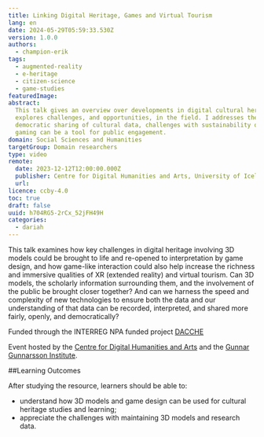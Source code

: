```yaml
---
title: Linking Digital Heritage, Games and Virtual Tourism
lang: en
date: 2024-05-29T05:59:33.530Z
version: 1.0.0
authors:
  - champion-erik
tags:
  - augmented-reality
  - e-heritage
  - citizen-science
  - game-studies
featuredImage:
abstract:
  This talk gives an overview over developments in digital cultural heritage in recent decades and
  explores challenges, and opportunities, in the field. I addresses the importance of open, fair and
  democratic sharing of cultural data, challenges with sustainability of digital projects and how
  gaming can be a tool for public engagement.
domain: Social Sciences and Humanities
targetGroup: Domain researchers
type: video
remote:
  date: 2023-12-12T12:00:00.000Z
  publisher: Centre for Digital Humanities and Arts, University of Iceland
  url: 
licence: ccby-4.0
toc: true
draft: false
uuid: h704RG5-2rCx_52jFH49H
categories:
  - dariah
---
```


This talk examines how key challenges in digital heritage involving 3D models could be brought to
life and re-opened to interpretation by game design, and how game-like interaction could also help
increase the richness and immersive qualities of XR (extended reality) and virtual tourism. Can 3D
models, the scholarly information surrounding them, and the involvement of the public be brought
closer together? And can we harness the speed and complexity of new technologies to ensure both the
data and our understanding of that data can be recorded, interpreted, and shared more fairly,
openly, and democratically?

Funded through the INTERREG NPA funded project [DACCHE](https://linktr.ee/dacche_interreg)

Event hosted by the [Centre for Digital Humanities and Arts](https://www.mshl.is) and the
[Gunnar Gunnarsson Institute](https://www.skriduklaustur.is/is/gunnarsstofnun).

##Learning Outcomes 

A﻿fter studying the resource, learners should be able to:

- understand how 3D models and game design can be used for cultural heritage studies and learning;
- appreciate the challenges with maintaining 3D models and research data.

<VideoCard
	title="Go to Linking Digital Heritage, Games and Virtual Tourism"
	id="MQKy_y1IE54"
	image="images/erik.png"
/>
